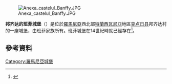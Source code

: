 [[Image:Anexa_castelul_Banffy.JPG|thumb]]

'''邦齐达的班菲城堡'''（{{lang-ro|Castelul Bánffy de la Bonțida}}）是位於[[羅馬尼亞|羅馬尼亞]]西北部[[特蘭西瓦尼亞|特蘭西瓦尼亞]]地區[[克卢日县|克卢日县]]邦齐达村的一座城堡，由班菲家族所有。班菲城堡在14世紀時就已經存在<ref>{{cite web |url=http://descopera.net/castelul_banffy.html |title=Castelul Banffy |work=descopera.net |date=2 February 2012 |language=ro |deadurl=yes |archiveurl=https://web.archive.org/web/20150226184727/http://descopera.net/castelul_banffy.html |archivedate=2015年2月26日 }}</ref>。
==參考資料==
{{Reflist}}
{{coord|46|54|36|N|23|48|36|E|display=title}}
[[Category:羅馬尼亞城堡|Category:羅馬尼亞城堡]]